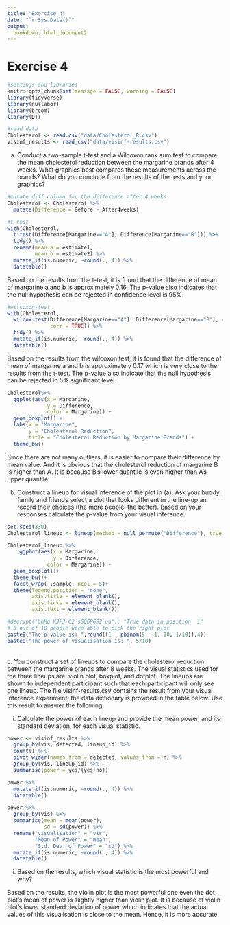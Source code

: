 ```yaml
---
title: "Exercise 4"
date: "`r Sys.Date()`"
output: 
  bookdown::html_document2
---
```


# Exercise 4

```r
#settings and libraries
knitr::opts_chunk$set(message = FALSE, warning = FALSE)
library(tidyverse)
library(nullabor)
library(broom)
library(DT)
```

```r
#read data
Cholesterol <- read.csv("data/Cholesterol_R.csv")
visinf_results <- read_csv("data/visinf-results.csv")
```

a. Conduct a two-sample t-test and a Wilcoxon rank sum test to compare the mean cholesterol reduction between the margarine brands after 4 weeks. What graphics best compares these measurements across the brands? What do you conclude from the results of the tests and your graphics?

```r
#mutate diff column for the difference after 4 weeks
Cholesterol <- Cholesterol %>%
  mutate(Difference = Before - After4weeks)

#t-test
with(Cholesterol, 
  t.test(Difference[Margarine=="A"], Difference[Margarine=="B"])) %>% 
  tidy() %>% 
  rename(mean.a = estimate1,
         mean.b = estimate2) %>% 
  mutate_if(is.numeric, ~round(., 4)) %>% 
  datatable()
```
Based on the results from the t-test, it is found that the difference of mean  of margarine a and b is approximately 0.16. The p-value also indicates that the null hypothesis can be rejected in confidence level is 95%.

```r
#wilcoxon-test
with(Cholesterol, 
  wilcox.test(Difference[Margarine=="A"], Difference[Margarine=="B"], conf.int = TRUE,
              corr = TRUE)) %>% 
  tidy() %>% 
  mutate_if(is.numeric, ~round(., 4)) %>% 
  datatable() 
```
Based on the results from the wilcoxon test, it is found that the difference of mean  of margarine a and b is approximately 0.17 which is very close to the results from the t-test. The p-value also indicate that the null hypothesis can be rejected in 5% significant level.

```r
Cholesterol%>%
  ggplot(aes(x = Margarine,
             y = Difference,
             color = Margarine)) + 
  geom_boxplot() +
  labs(x = "Margarine", 
       y = "Cholesterol Reduction",
       title = "Cholesterol Reduction by Margarine Brands") +
  theme_bw()
```

Since there are not many outliers, it is easier to compare their difference by mean value. And it is obvious that the cholesterol reduction of margarine B is higher than A. It is because B's lower quantile is even higher than A's upper quantile.

b. Construct a lineup for visual inference of the plot in (a). Ask your buddy, family and friends select a plot that looks different in the line-up an record their choices (the more people, the better). Based on your responses calculate the p-value from your visual inference.

```r
set.seed(330)
Cholesterol_lineup <- lineup(method = null_permute("Difference"), true = Cholesterol, n = 10)

Cholesterol_lineup %>% 
    ggplot(aes(x = Margarine,
               y = Difference,
             color = Margarine)) + 
  geom_boxplot()+
  theme_bw()+
  facet_wrap(~.sample, ncol = 5)+
  theme(legend.position = "none",
        axis.title = element_blank(),
        axis.ticks = element_blank(),
        axis.text = element_blank())
```

```r
#decrypt("bhMq KJPJ 62 sSQ6P6S2 uu"): "True data in position  1"
# 6 out of 10 people were able to pick the right plot
paste0("The p-value is: ",round((1 - pbinom(5 - 1, 10, 1/10)),4))
paste0("The power of visualisation is: ", 5/10)
```

<br>
c. You construct a set of lineups to compare the cholesterol reduction between the margarine brands after 8 weeks. The visual statistics used for the three lineups are: violin plot, boxplot, and dotplot. The lineups are shown to independent participant such that each participant will only see one lineup. The file visinf-results.csv contains the result from your visual inference experiment; the data dictionary is provided in the table below. Use this result to answer the following.


i. Calculate the power of each lineup and provide the mean power, and its standard deviation, for each visual statistic.

```r
power <- visinf_results %>% 
  group_by(vis, detected, lineup_id) %>% 
  count() %>% 
  pivot_wider(names_from = detected, values_from = n) %>% 
  group_by(vis, lineup_id) %>% 
  summarise(power = yes/(yes+no)) 

power %>% 
  mutate_if(is.numeric, ~round(., 4)) %>% 
  datatable()
```

```r
power %>% 
  group_by(vis) %>% 
  summarise(mean = mean(power),
            sd = sd(power)) %>% 
  rename("visualisation" = "vis",
         "Mean of Power" = "mean",
         "Std. Dev. of Power" = "sd") %>% 
  mutate_if(is.numeric, ~round(., 4)) %>% 
  datatable() 
```


ii. Based on the results, which visual statistic is the most powerful and why?

Based on the results, the violin plot is the most powerful one even the dot plot's mean of power is slightly higher than violin plot. It is because of violin plot's lower standard deviation of power which indicates that the actual values of this visualisation is close to the mean. Hence, it is more accurate.
